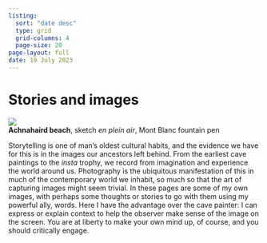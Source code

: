 ```yaml
---
listing:
  sort: "date desc"
  type: grid
  grid-columns: 4
  page-size: 20
page-layout: full
date: 19 July 2023
---
```


# Stories and images

::: {layout-ncol=2}

![](/img/IMG_9378.jpg)  
**Achnahaird beach**, sketch *en plein air*, Mont Blanc fountain pen

Storytelling is one of man's oldest cultural habits, and the evidence we have for this is in the images our ancestors left behind. From the earliest cave paintings to the *insta* trophy, we record from imagination and experience the world around us. Photography is the ubiquitous manifestation of this in much of the contemporary world we inhabit, so much so that the art of capturing images might seem trivial. In these pages are some of my own images, with perhaps some thoughts or stories to go with them using my powerful ally, words. Here I have the advantage over the cave painter: I can express or explain context to help the observer make sense of the image on the screen. You are at liberty to make your own mind up, of course, and you should critically engage.

:::